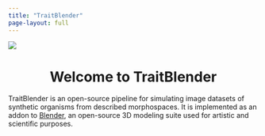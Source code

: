 ```yaml
---
title: "TraitBlender"
page-layout: full
---
```


![](images/logo.png){.center}

::: {.skip-line}
:::

<div style="text-align: center;">
  <h1>Welcome to TraitBlender</h1>
</div>

TraitBlender is an open-source pipeline for simulating image datasets of synthetic organisms from described morphospaces. It is implemented as an addon to [Blender](https://www.blender.org/about/), an open-source 3D modeling suite used for artistic and scientific purposes.